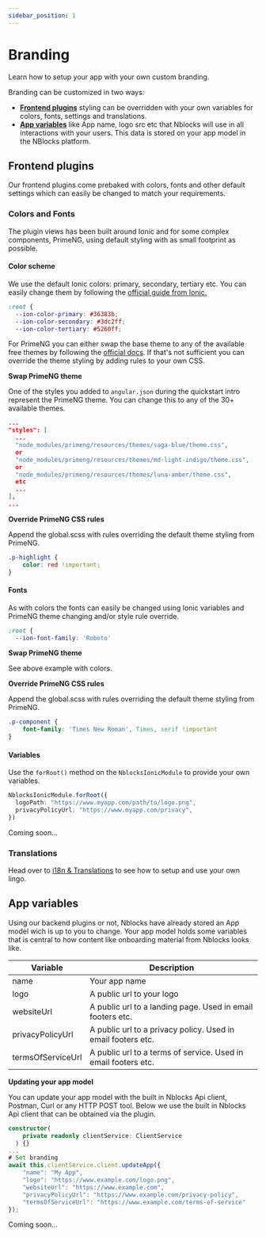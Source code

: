 ```yaml
---
sidebar_position: 1
---
```


# Branding
Learn how to setup your app with your own custom branding.

Branding can be customized in two ways:
* [**Frontend plugins**](#frontend-plugins) styling can be overridden with your own variables for colors, fonts, settings and translations.
* [**App variables**](#app-variables) like App name, logo src etc that Nblocks will use in all interactions with your users. This data is stored on your app model in the NBlocks platform.


## Frontend plugins
Our frontend plugins come prebaked with colors, fonts and other default settings which can easily be changed to match your requirements.

### Colors and Fonts
<Tabs>
<TabItem value="ionic" label="Ionic" default>

The plugin views has been built around Ionic and for some complex components, PrimeNG, using default styling with as small footprint as possible.
#### Color scheme
We use the default Ionic colors: primary, secondary, tertiary etc. You can easily change them by following the [official guide from Ionic.](https://ionicframework.com/docs/theming/css-variables)
```css title="src/theme/variables.scss"
:root {
  --ion-color-primary: #36383b;
  --ion-color-secondary: #3dc2ff;
  --ion-color-tertiary: #5260ff;
```

For PrimeNG you can either swap the base theme to any of the available free themes by following the [official docs](https://www.primefaces.org/primeng/v12-lts/#/setup).
If that's not sufficient you can override the theme styling by adding rules to your own CSS.

**Swap PrimeNG theme**

One of the styles you added to `angular.json` during the quickstart intro represent the PrimeNG theme. You can change this to any of the 30+ available themes.
```json title="angular.json"
...
"styles": [
  ...
  "node_modules/primeng/resources/themes/saga-blue/theme.css",
  or
  "node_modules/primeng/resources/themes/md-light-indigo/theme.css",
  or
  "node_modules/primeng/resources/themes/luna-amber/theme.css",
  etc
  ...
],
...
```

**Override PrimeNG CSS rules**

Append the global.scss with rules overriding the default theme styling from PrimeNG.
```css title="src/global.scss"
.p-highlight {
    color: red !important;
}
```

#### Fonts
As with colors the fonts can easily be changed using Ionic variables and PrimeNG theme changing and/or style rule override.

```css title="src/theme/variables.scss"
:root {
  --ion-font-family: 'Roboto'
```

**Swap PrimeNG theme**

See above example with colors.

**Override PrimeNG CSS rules**

Append the global.scss with rules overriding the default theme styling from PrimeNG.
```css title="src/global.scss"
.p-component {
    font-family: 'Times New Roman', Times, serif !important
}
```

#### Variables
Use the `forRoot()` method on the `NblocksIonicModule` to provide your own variables.

```typescript title="src/app/app.module.ts"
NblocksIonicModule.forRoot({
  logoPath: "https://www.myapp.com/path/to/logo.png",
  privacyPolicyUrl: "https://www.myapp.com/privacy",
})
```
</TabItem>
<TabItem value="flutter" label="Flutter">
Coming soon...
</TabItem>
</Tabs>

### Translations
Head over to [i18n & Translations](./translations) to see how to setup and use your own lingo.

## App variables
Using our backend plugins or not, Nblocks have already stored an App model wich is up to you to change.
Your app model holds some variables that is central to how content like onboarding material from Nblocks looks like.

| Variable          | Description |
| -----------       | ----------- |
| name              | Your app name |
| logo              | A public url to your logo |
| websiteUrl        | A public url to a landing page. Used in email footers etc. |
| privacyPolicyUrl  | A public url to a privacy policy. Used in email footers etc. |
| termsOfServiceUrl | A public url to a terms of service. Used in email footers etc.       |

**Updating your app model**

You can update your app model with the built in Nblocks Api client, Postman, Curl or any HTTP POST tool. 
Below we use the built in Nblocks Api client that can be obtained via the plugin.
<Tabs>
<TabItem value="nestjs" label="NestJS" default>

```typescript
constructor(
    private readonly clientService: ClientService
  ) {}
...
# Set branding
await this.clientService.client.updateApp({
    "name": "My App",
    "logo": "https://www.example.com/logo.png",
    "websiteUrl": "https://www.example.com",
    "privacyPolicyUrl": "https://www.example.com/privacy-policy",
    "termsOfServiceUrl": "https://www.example.com/terms-of-service"
});
```

</TabItem>
<TabItem value="expressjs" label="Express.js">
Coming soon...
</TabItem>
</Tabs>